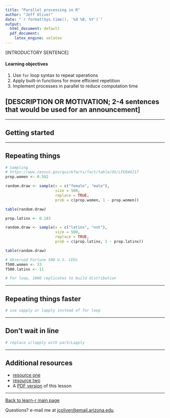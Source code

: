 ```yaml
---
title: "Parallel processing in R"
author: "Jeff Oliver"
date: "`r format(Sys.time(), '%d %B, %Y')`"
output:
  html_document: default
  pdf_document:
    latex_engine: xelatex
---
```


[INTRODUCTORY SENTENCE]

#### Learning objectives
1. Use `for` loop syntax to repeat operations
2. Apply built-in functions for more efficient repetition
3. Implement processes in parallel to reduce computation time

## [DESCRIPTION OR MOTIVATION; 2-4 sentences that would be used for an announcement]

***

## Getting started

***

## Repeating things

```r
# Sampling
# https://www.census.gov/quickfacts/fact/table/US/LFE046217
prop.women <- 0.582

random.draw <- sample(x = c("female", "male"),
                      size = 500,
                      replace = TRUE,
                      prob = c(prop.women, 1 - prop.women))

table(random.draw)

prop.latinx <- 0.183

random.draw <- sample(x = c("latinx", "not"),
                      size = 500,
                      replace = TRUE,
                      prob = c(prop.latinx, 1 - prop.latinx))

table(random.draw)

# Observed Fortune 500 U.S. CEOs
f500.women <- 33
f500.latinx <- 11

# For loop, 1000 replicates to build distribution
```

***

## Repeating things faster
```r
# use sapply or lapply instead of for loop
```

***

## Don't wait in line
```r
# replace s/lapply with parS/Lapply
```

***
## Additional resources

+ [resource one](url-one)
+ [resource two](url-two)
+ A [PDF version](https://jcoliver.github.io/learn-r/lesson-name.pdf) of this lesson

***

<a href="index.html">Back to learn-r main page</a>
  
Questions?  e-mail me at <a href="mailto:jcoliver@email.arizona.edu">jcoliver@email.arizona.edu</a>.